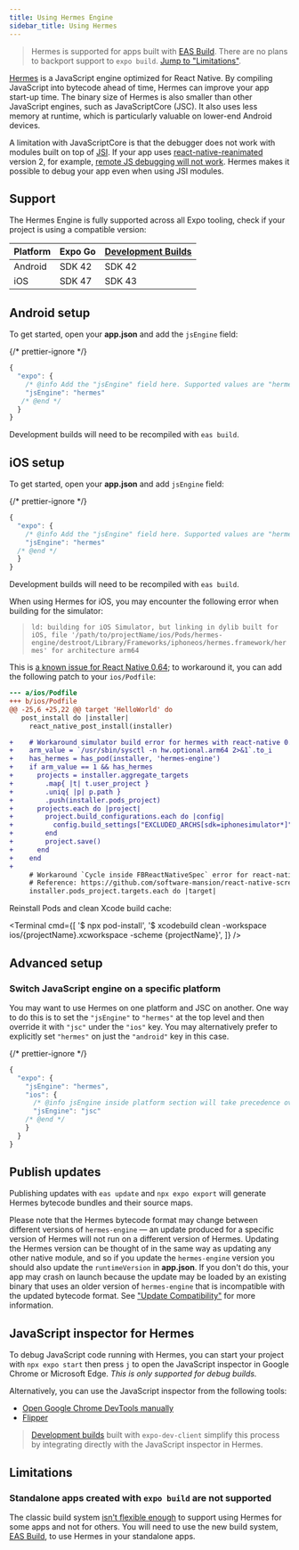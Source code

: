 ```yaml
---
title: Using Hermes Engine
sidebar_title: Using Hermes
---
```



> Hermes is supported for apps built with [EAS Build](/build/introduction). There are no plans to backport support to `expo build`. [Jump to "Limitations"](#limitations).

[Hermes](https://hermesengine.dev/) is a JavaScript engine optimized for React Native. By compiling JavaScript into bytecode ahead of time, Hermes can improve your app start-up time. The binary size of Hermes is also smaller than other JavaScript engines, such as JavaScriptCore (JSC). It also uses less memory at runtime, which is particularly valuable on lower-end Android devices.

A limitation with JavaScriptCore is that the debugger does not work with modules built on top of [JSI](https://github.com/react-native-community/discussions-and-proposals/issues/91). If your app uses [react-native-reanimated](https://github.com/software-mansion/react-native-reanimated) version 2, for example, [remote JS debugging will not work](https://docs.swmansion.com/react-native-reanimated/docs/#known-problems-and-limitations). Hermes makes it possible to debug your app even when using JSI modules.

## Support

The Hermes Engine is fully supported across all Expo tooling, check if your project is using a compatible version:

| Platform | Expo Go | [Development Builds](/development/introduction.mdx) |
| -------- | ------- | --------------------------------------------------- |
| Android  | SDK 42  | SDK 42                                              |
| iOS      | SDK 47  | SDK 43                                              |

## Android setup

To get started, open your **app.json** and add the `jsEngine` field:

{/* prettier-ignore */}
```js
{
  "expo": {
    /* @info Add the "jsEngine" field here. Supported values are "hermes" or "jsc" */
    "jsEngine": "hermes"
   /* @end */
  }
}
```

Development builds will need to be recompiled with `eas build`.

## iOS setup

To get started, open your **app.json** and add `jsEngine` field:

{/* prettier-ignore */}
```js
{
  "expo": {
    /* @info Add the "jsEngine" field here. Supported values are "hermes" or "jsc" */
    "jsEngine": "hermes"
  /* @end */
  }
}
```

Development builds will need to be recompiled with `eas build`.

<Collapsible summary="Are you using an M1 Mac?">

When using Hermes for iOS, you may encounter the following error when building for the simulator:

> `ld: building for iOS Simulator, but linking in dylib built for iOS, file '/path/to/projectName/ios/Pods/hermes-engine/destroot/Library/Frameworks/iphoneos/hermes.framework/hermes' for architecture arm64`

This is [a known issue for React Native 0.64](https://github.com/facebook/hermes/issues/468); to workaround it, you can add the following patch to your `ios/Podfile`:

```diff
--- a/ios/Podfile
+++ b/ios/Podfile
@@ -25,6 +25,22 @@ target 'HelloWorld' do
   post_install do |installer|
     react_native_post_install(installer)

+    # Workaround simulator build error for hermes with react-native 0.64 on mac m1 devices
+    arm_value = `/usr/sbin/sysctl -n hw.optional.arm64 2>&1`.to_i
+    has_hermes = has_pod(installer, 'hermes-engine')
+    if arm_value == 1 && has_hermes
+      projects = installer.aggregate_targets
+        .map{ |t| t.user_project }
+        .uniq{ |p| p.path }
+        .push(installer.pods_project)
+      projects.each do |project|
+        project.build_configurations.each do |config|
+          config.build_settings["EXCLUDED_ARCHS[sdk=iphonesimulator*]"] = config.build_settings["EXCLUDED_ARCHS[sdk=iphonesimulator*]"] + ' arm64'
+        end
+        project.save()
+      end
+    end
+
     # Workaround `Cycle inside FBReactNativeSpec` error for react-native 0.64
     # Reference: https://github.com/software-mansion/react-native-screens/issues/842#issuecomment-812543933
     installer.pods_project.targets.each do |target|
```

Reinstall Pods and clean Xcode build cache:

<Terminal
  cmd={[
    '$ npx pod-install',
    '$ xcodebuild clean -workspace ios/{projectName}.xcworkspace -scheme {projectName}',
  ]}
/>

</Collapsible>

## Advanced setup

### Switch JavaScript engine on a specific platform

You may want to use Hermes on one platform and JSC on another. One way to do this is to set the `"jsEngine"` to `"hermes"` at the top level and then override it with `"jsc"` under the `"ios"` key. You may alternatively prefer to explicitly set `"hermes"` on just the `"android"` key in this case.

{/* prettier-ignore */}
```js
{
  "expo": {
    "jsEngine": "hermes",
    "ios": {
      /* @info jsEngine inside platform section will take precedence over the common field */
      "jsEngine": "jsc"
    /* @end */
    }
  }
}
```

## Publish updates

Publishing updates with `eas update` and `npx expo export` will generate Hermes bytecode bundles and their source maps.

Please note that the Hermes bytecode format may change between different versions of `hermes-engine` — an update produced for a specific version of Hermes will not run on a different version of Hermes. Updating the Hermes version can be thought of in the same way as updating any other native module, and so if you update the `hermes-engine` version you should also update the `runtimeVersion` in **app.json**. If you don't do this, your app may crash on launch because the update may be loaded by an existing binary that uses an older version of `hermes-engine` that is incompatible with the updated bytecode format. See ["Update Compatibility"](/bare/updating-your-app/#update-compatibility) for more information.

## JavaScript inspector for Hermes

To debug JavaScript code running with Hermes, you can start your project with `npx expo start` then press `j` to open the JavaScript inspector in Google Chrome or Microsoft Edge. _This is only supported for debug builds._

Alternatively, you can use the JavaScript inspector from the following tools:

- [Open Google Chrome DevTools manually](https://reactnative.dev/docs/hermes#debugging-js-on-hermes-using-google-chromes-devtools)
- [Flipper](https://fbflipper.com/)

> [Development builds](/development/introduction.mdx) built with `expo-dev-client` simplify this process by integrating directly with the JavaScript inspector in Hermes.

## Limitations

### Standalone apps created with `expo build` are not supported

The classic build system [isn't flexible enough](https://blog.expo.dev/expo-managed-workflow-in-2021-5b887bbf7dbb) to support using Hermes for some apps and not for others. You will need to use the new build system, [EAS Build](/build/introduction), to use Hermes in your standalone apps.
